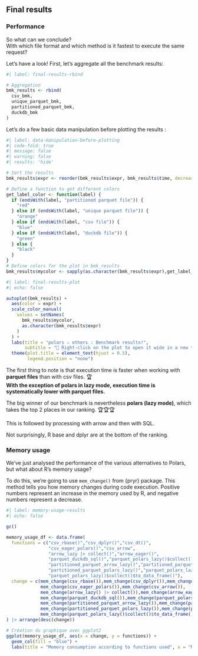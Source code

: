 ## Final results

### Performance

So what can we conclude?  
With which file format and which method is it fastest to execute the same request?  

Let's have a look! First, let's aggregate all the benchmark results:

```r
#| label: final-results-rbind

# Aggregation
bmk_results <- rbind(
  csv_bmk,
  unique_parquet_bmk,
  partitioned_parquet_bmk,
  duckdb_bmk
)
```

Let's do a few basic data manipulation before plotting the results :

```r
#| label: data-manipulation-before-plotting
#| code-fold: true
#| message: false
#| warning: false
#| results: 'hide'

# Sort the results
bmk_results$expr <- reorder(bmk_results$expr, bmk_results$time, decreasing = TRUE)

# Define a function to get different colors
get_label_color <- function(label) {
  if (endsWith(label, "partitioned parquet file")) {
    "red"
  } else if (endsWith(label, "unique parquet file")) {
    "orange"
  } else if (endsWith(label, "csv file")) {
    "blue"
  } else if (endsWith(label, "duckdb file")) {
    "green"
  } else {
    "black" 
  }
}
# Define colors for the plot in bmk_results
bmk_results$mycolor <- sapply(as.character(bmk_results$expr),get_label_color)
```


```r
#| label: final-results-plot
#| echo: false

autoplot(bmk_results) +
  aes(color = expr) +
  scale_color_manual(
    values = setNames(
      bmk_results$mycolor,
      as.character(bmk_results$expr)
    )
  ) +
  labs(title = "polars ⚔️ others : Benchmark results!",
       subtitle = "🔎 Right-click on the plot to open it wide in a new tab") +
  theme(plot.title = element_text(hjust = 0.5),
        legend.position = "none")
```

::: {.callout-important title="Final conclusion"}

The first thing to note is that execution time is faster when working with **parquet files** than with csv files. 🏆  
**With the exception of polars in lazy mode, execution time is systematically lower with parquet files.**

The big winner of our benchmark is nevertheless **polars (lazy mode)**, which takes the top 2 places in our ranking. 🏆🏆🏆  
 
This is followed by processing with arrow and then with SQL.   
 
Not surprisingly, R base and dplyr are at the bottom of the ranking.
:::

### Memory usage

We've just analysed the performance of the various alternatives to Polars, but what about R's memory usage?  

To do this, we're going to use `mem_change()` from {pryr} package. This method tells you how memory changes during code execution. Positive numbers represent an increase in the memory used by R, and negative numbers represent a decrease. 


```r
#| label: memory-usage-results
#| echo: false

gc()

memory_usage_df <- data.frame(
  functions = c("csv_rbase()","csv_dplyr()","csv_dt()",
                "csv_eager_polars()","csv_arrow",
                "arrow_lazy |> collect()","arrow_eager()",
                "parquet_duckdb_sql()","parquet_polars_lazy()$collect()$to_data_frame()",
                "partitioned_parquet_arrow_lazy()","partitioned_parquet_dplyr_duckdb()",
                "partitioned_parquet_polars_lazy()","parquet_polars_lazy()$collect()",
                "parquet_polars_lazy()$collect()$to_data_frame()"),
  change = c(mem_change(csv_rbase()),mem_change(csv_dplyr()),mem_change(csv_dt()),
             mem_change(csv_eager_polars()),mem_change(csv_arrow()),
             mem_change(arrow_lazy() |> collect()),mem_change(arrow_eager()),
             mem_change(parquet_duckdb_sql()),mem_change(parquet_polars_lazy()$collect()$to_data_frame()),
             mem_change(partitioned_parquet_arrow_lazy()),mem_change(partitioned_parquet_dplyr_duckdb()),
             mem_change(partitioned_parquet_polars_lazy()),mem_change(parquet_polars_lazy()$collect()),
             mem_change(parquet_polars_lazy()$collect()$to_data_frame()))
) |> arrange(desc(change))

# Création du graphique avec ggplot2
ggplot(memory_usage_df, aes(x = change, y = functions)) +
  geom_col(fill = "blue") +
  labs(title = "Memory consumption according to functions used", x = "Memory consumption", y = "Functions")

```
